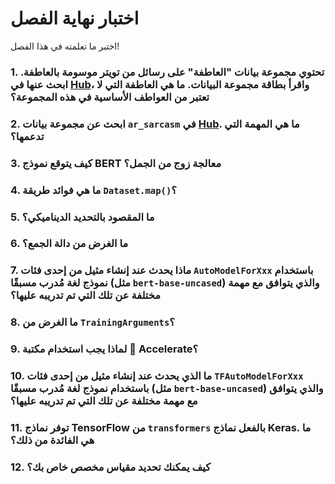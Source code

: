 # اختبار نهاية الفصل

اختبر ما تعلمته في هذا الفصل!

### 1. تحتوي مجموعة بيانات "العاطفة" على رسائل من تويتر موسومة بالعاطفة. ابحث عنها في [Hub](https://huggingface.co/datasets)، واقرأ بطاقة مجموعة البيانات. ما هي العاطفة التي لا تعتبر من العواطف الأساسية في هذه المجموعة؟

### 2. ابحث عن مجموعة بيانات `ar_sarcasm` في [Hub](https://huggingface.co/datasets). ما هي المهمة التي تدعمها؟

### 3. كيف يتوقع نموذج BERT معالجة زوج من الجمل؟

### 4. ما هي فوائد طريقة `Dataset.map()`؟

### 5. ما المقصود بالتحديد الديناميكي؟

### 6. ما الغرض من دالة الجمع؟

### 7. ماذا يحدث عند إنشاء مثيل من إحدى فئات `AutoModelForXxx` باستخدام نموذج لغة مُدرب مسبقًا (مثل `bert-base-uncased`) والذي يتوافق مع مهمة مختلفة عن تلك التي تم تدريبه عليها؟

### 8. ما الغرض من `TrainingArguments`؟

### 9. لماذا يجب استخدام مكتبة 🤗 Accelerate؟

### 10. ما الذي يحدث عند إنشاء مثيل من إحدى فئات `TFAutoModelForXxx` باستخدام نموذج لغة مُدرب مسبقًا (مثل `bert-base-uncased`) والذي يتوافق مع مهمة مختلفة عن تلك التي تم تدريبه عليها؟

### 11. توفر نماذج TensorFlow من `transformers` بالفعل نماذج Keras. ما هي الفائدة من ذلك؟

### 12. كيف يمكنك تحديد مقياس مخصص خاص بك؟